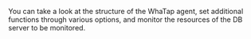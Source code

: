 You can take a look at the structure of the WhaTap agent, set additional functions through various options, and monitor the resources of the DB server to be monitored.
